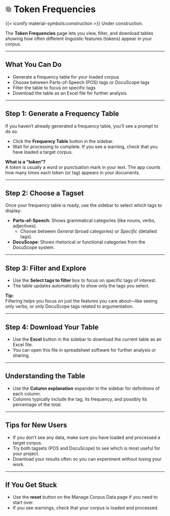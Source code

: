 # <svg xmlns="http://www.w3.org/2000/svg" height="20px" viewBox="0 -960 960 960" width="20px" fill="#434343"><path d="M312-96q-33 0-52.5-19.5T240-168v-480q0-33 19.5-52.5T312-720h480q33 0 52.5 19.5T864-648v480q0 33-19.5 52.5T792-96H312Zm0-72h204v-132H312v132Zm276 0h204v-132H588v132ZM96-240v-552.45q0-32.55 19.5-52.05t52.05-19.5H720v72H168v552H96Zm216-132h204v-132H312v132Zm276 0h204v-132H588v132ZM312-576h480v-72H312v72Z"/></svg> Token Frequencies {.unnumbered}

{{< iconify material-symbols:construction >}} Under construction.

The **Token Frequencies** page lets you view, filter, and download tables showing how often different linguistic features (tokens) appear in your corpus.

---

## What You Can Do

- Generate a frequency table for your loaded corpus
- Choose between Parts-of-Speech (POS) tags or DocuScope tags
- Filter the table to focus on specific tags
- Download the table as an Excel file for further analysis

---

## Step 1: Generate a Frequency Table

If you haven’t already generated a frequency table, you’ll see a prompt to do so.

- Click the **Frequency Table** button in the sidebar.
- Wait for processing to complete. If you see a warning, check that you have loaded a target corpus.

::: {.callout-important}
**What is a "token"?**  
A *token* is usually a word or punctuation mark in your text. The app counts how many times each token (or tag) appears in your documents.
:::

---

## Step 2: Choose a Tagset

Once your frequency table is ready, use the sidebar to select which tags to display:

- **Parts-of-Speech**: Shows grammatical categories (like nouns, verbs, adjectives).
  - Choose between *General* (broad categories) or *Specific* (detailed tags).
- **DocuScope**: Shows rhetorical or functional categories from the DocuScope system.

---

## Step 3: Filter and Explore

- Use the **Select tags to filter** box to focus on specific tags of interest.
- The table updates automatically to show only the tags you select.

::: {.callout-tip}
**Tip:**  
Filtering helps you focus on just the features you care about—like seeing only verbs, or only DocuScope tags related to argumentation.
:::

---

## Step 4: Download Your Table

- Use the **Excel** button in the sidebar to download the current table as an Excel file.
- You can open this file in spreadsheet software for further analysis or sharing.

---

## Understanding the Table

- Use the **Column explanation** expander in the sidebar for definitions of each column.
- Columns typically include the tag, its frequency, and possibly its percentage of the total.

---

## Tips for New Users

::: {.callout-tip}
- If you don’t see any data, make sure you have loaded and processed a target corpus.
- Try both tagsets (POS and DocuScope) to see which is most useful for your project.
- Download your results often so you can experiment without losing your work.
:::

---

## If You Get Stuck

::: {.callout-important}
- Use the **reset** button on the Manage Corpus Data page if you need to start over.
- If you see warnings, check that your corpus is loaded and processed.
:::